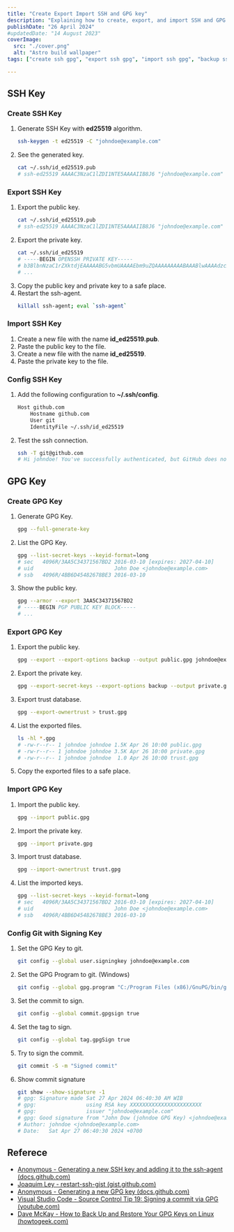 ```yaml
---
title: "Create Export Import SSH and GPG key"
description: "Explaining how to create, export, and import SSH and GPG keys."
publishDate: "26 April 2024"
#updatedDate: "14 August 2023"
coverImage:
  src: "./cover.png"
  alt: "Astro build wallpaper"
tags: ["create ssh gpg", "export ssh gpg", "import ssh gpg", "backup ssh gpg"]

---
```

## SSH Key

### Create SSH Key
1. Generate SSH Key with **ed25519** algorithm.
   ```bash
   ssh-keygen -t ed25519 -C "johndoe@example.com"
   ```
2. See the generated key.
   ```bash {1}
   cat ~/.ssh/id_ed25519.pub
   # ssh-ed25519 AAAAC3NzaC1lZDI1NTE5AAAAIIB8J6 "johndoe@example.com"
   ```

### Export SSH Key
1. Export the public key.
   ```bash
   cat ~/.ssh/id_ed25519.pub
   # ssh-ed25519 AAAAC3NzaC1lZDI1NTE5AAAAIIB8J6 "johndoe@example.com"
    ```
2. Export the private key.
   ```bash
   cat ~/.ssh/id_ed25519
   # -----BEGIN OPENSSH PRIVATE KEY-----
   # b3BlbnNzaC1rZXktdjEAAAAABG5vbmUAAAAEbm9uZQAAAAAAAAABAAABlwAAAAdzc2gtcnNhAAAAAwEAAQAAAYEAq3zvz
   # ...
   ```
3. Copy the public key and private key to a safe place.
4. Restart the ssh-agent.
   ```bash
   killall ssh-agent; eval `ssh-agent`
   ```

### Import SSH Key
1. Create a new file with the name **id_ed25519.pub**.
2. Paste the public key to the file.
3. Create a new file with the name **id_ed25519**.
4. Paste the private key to the file.

### Config SSH Key
1. Add the following configuration to **~/.ssh/config**.
    ```bash
    Host github.com
        Hostname github.com
        User git
        IdentityFile ~/.ssh/id_ed25519
    ```
2. Test the ssh connection.
    ```bash
    ssh -T git@github.com
    # Hi johndoe! You've successfully authenticated, but GitHub does not provide shell access.
    ```

## GPG Key

### Create GPG Key
1. Generate GPG Key.
    ```bash
    gpg --full-generate-key
    ```
2. List the GPG Key.
    ```bash
    gpg --list-secret-keys --keyid-format=long
    # sec   4096R/3AA5C34371567BD2 2016-03-10 [expires: 2027-04-10]
    # uid                          John Doe <johndoe@example.com>
    # ssb   4096R/4BB6D45482678BE3 2016-03-10
    ```
3. Show the public key.
    ```bash
    gpg --armor --export 3AA5C34371567BD2
    # -----BEGIN PGP PUBLIC KEY BLOCK-----
    # ...
    ```

### Export GPG Key
1. Export the public key.
    ```bash
    gpg --export --export-options backup --output public.gpg johndoe@example.com
    ```
2. Export the private key.
    ```bash
    gpg --export-secret-keys --export-options backup --output private.gpg johndoe@example.com
    ```
3. Export trust database.
    ```bash
    gpg --export-ownertrust > trust.gpg
    ```
4. List the exported files.
    ```bash
    ls -hl *.gpg
    # -rw-r--r-- 1 johndoe johndoe 1.5K Apr 26 10:00 public.gpg
    # -rw-r--r-- 1 johndoe johndoe 3.5K Apr 26 10:00 private.gpg
    # -rw-r--r-- 1 johndoe johndoe  1.0 Apr 26 10:00 trust.gpg
    ```
5. Copy the exported files to a safe place.

### Import GPG Key
1. Import the public key.
    ```bash
    gpg --import public.gpg
    ```
2. Import the private key.
    ```bash
    gpg --import private.gpg
    ```
3. Import trust database.
    ```bash
    gpg --import-ownertrust trust.gpg
    ```
4. List the imported keys.
    ```bash
    gpg --list-secret-keys --keyid-format=long
    # sec   4096R/3AA5C34371567BD2 2016-03-10 [expires: 2027-04-10]
    # uid                          John Doe <johndoe@example.com>
    # ssb   4096R/4BB6D45482678BE3 2016-03-10
    ```

### Config Git with Signing Key
1. Set the GPG Key to git.
    ```bash
    git config --global user.signingkey johndoe@example.com
    ```
2. Set the GPG Program to git. (Windows)
    ```bash
    git config --global gpg.program "C:/Program Files (x86)/GnuPG/bin/gpg.exe"
    ```
3. Set the commit to sign.
    ```bash
    git config --global commit.gpgsign true
    ```
4. Set the tag to sign.
    ```bash
    git config --global tag.gpgSign true
    ```
5. Try to sign the commit.
    ```bash
    git commit -S -m "Signed commit"
    ```
6. Show commit signature
    ```bash
    git show --show-signature -1
    # gpg: Signature made Sat 27 Apr 2024 06:40:30 AM WIB
    # gpg:                using RSA key XXXXXXXXXXXXXXXXXXXXXXX
    # gpg:                issuer "johndoe@example.com"
    # gpg: Good signature from "John Dow (johndoe GPG Key) <johndoe@example.com>" [ultimate]
    # Author: johndoe <johndoe@example.com>
    # Date:   Sat Apr 27 06:40:30 2024 +0700
    ```

## Referece
* [Anonymous - Generating a new SSH key and adding it to the ssh-agent (docs.github.com)](https://docs.github.com/en/authentication/connecting-to-github-with-ssh/generating-a-new-ssh-key-and-adding-it-to-the-ssh-agent)
* [Joaquim Ley - restart-ssh-gist (gist.github.com)](https://gist.github.com/JoaquimLey/b6a268322e3dc157d9a15493febca17b)
* [Anonymous - Generating a new GPG key (docs.github.com)](https://docs.github.com/en/authentication/managing-commit-signature-verification/generating-a-new-gpg-key)
* [Visual Studio Code - Source Control Tip 19: Signing a commit via GPG (youtube.com)](https://www.youtube.com/watch?v=2ISu2KTPzuQ)
* [Dave McKay - How to Back Up and Restore Your GPG Keys on Linux (howtogeek.com)](https://www.howtogeek.com/816878/how-to-back-up-and-restore-gpg-keys-on-linux/)
